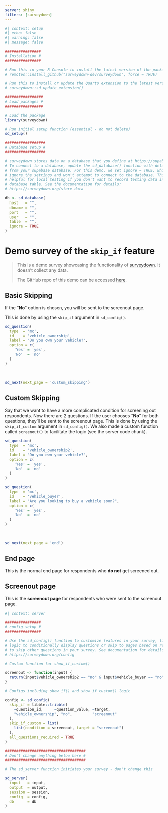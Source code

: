 ```yaml
---
server: shiny
filters: [surveydown]
---
```


```r
#| context: setup
#| echo: false
#| warning: false
#| message: false

################
# Installation #
################

# Run this in your R Console to install the latest version of the package:
# remotes::install_github("surveydown-dev/surveydown", force = TRUE)

# Run this to install or update the Quarto extension to the latest version:
# surveydown::sd_update_extension()

#################
# Load packages #
#################

# Load the package
library(surveydown)

# Run initial setup function (essential - do not delete)
sd_setup()

##################
# Database setup #
##################

# surveydown stores data on a database that you define at https://supabase.com/
# To connect to a database, update the sd_database() function with details
# from your supabase database. For this demo, we set ignore = TRUE, which will
# ignore the settings and won't attempt to connect to the database. This is
# helpful for local testing if you don't want to record testing data in the
# database table. See the documentation for details:
# https://surveydown.org/store-data

db <- sd_database(
  host   = "",
  dbname = "",
  port   = "",
  user   = "",
  table  = "",
  ignore = TRUE
)
```

::: {#basic_skipping .sd-page}

# Demo survey of the `skip_if` feature

> This is a demo survey showcasing the functionality of <a href="https://surveydown.org" target="_blank">surveydown</a>. It doesn't collect any data.
>
> The GitHub repo of this demo can be accessed <a href="https://github.com/surveydown-dev/demo-skip-if" target="_blank">here</a>.

## Basic Skipping
 
If the "**No**" option is chosen, you will be sent to the screenout page.

This is done by using the `skip_if` argument in `sd_config()`.

```r
sd_question(
  type  = 'mc',
  id    = 'vehicle_ownership',
  label = "Do you own your vehicle?",
  option = c(
    'Yes' = 'yes',
    'No'  = 'no'
  )
)
```

<br>

```r
sd_next(next_page = 'custom_skipping')
```

:::

::: {#custom_skipping .sd-page}

## Custom Skipping
 
Say that we want to have a more complicated condition for screening out respondents. Now there are 2 questions. If the user chooses "**No**" for both questions, they'll be sent to the screenout page. This is done by using the `skip_if_custom` argument in `sd_config()`. We also made a custom function called `screenout()` to facilitate the logic (see the server code chunk).

```r
sd_question(
  type  = 'mc',
  id    = 'vehicle_ownership2',
  label = "Do you own your vehicle?",
  option = c(
    'Yes' = 'yes',
    'No'  = 'no'
  )
)

sd_question(
  type  = 'mc',
  id    = 'vehicle_buyer',
  label = "Are you looking to buy a vehicle soon?",
  option = c(
    'Yes' = 'yes',
    'No'  = 'no'
  )
)
```

<br>

```r
sd_next(next_page = 'end')
```

:::

::: {#end .sd-page}

## End page

This is the normal end page for respondents who **do not** get screened out.

:::

::: {#screenout .sd-page}

## Screenout page

This is the **screenout page** for respondents who were sent to the screenout page.

:::

```r
#| context: server

################
# config setup #
################

# Use the sd_config() function to customize features in your survey, like
# logic to conditionally display questions or skip to pages based on responses
# to skip other questions in your survey. See documentation for details at
# https://surveydown.org/config

# Custom function for show_if_custom()

screenout <- function(input) {
  return(input$vehicle_ownership2 == "no" & input$vehicle_buyer == "no")
}

# Configs including show_if() and show_if_custom() logic

config <- sd_config(
  skip_if = tibble::tribble(
    ~question_id,     ~question_value, ~target,
    "vehicle_ownership", "no",         "screenout"
  ),
  skip_if_custom = list(
    list(condition = screenout, target = "screenout")
  ),
  all_questions_required = TRUE
)

####################################
# Don't change anything below here #
####################################

# The sd_server function initiates your survey - don't change this

sd_server(
  input   = input,
  output  = output,
  session = session,
  config  = config,
  db      = db
)
```
